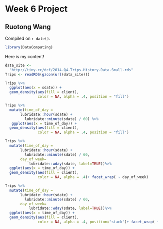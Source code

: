 # Week 6 Project

## Ruotong Wang

<!-- leave this material as is -->
Compiled on `r date()`.

```r
library(DataComputing)
```
<!-- put your content after this line -->

Here is my content!
```r
data_site <- 
  "http://tiny.cc/dcf/2014-Q4-Trips-History-Data-Small.rds" 
Trips <- readRDS(gzcon(url(data_site)))
```

```r
Trips %>%
  ggplot(aes(x = sdate)) + 
  geom_density(aes(fill = client), 
               color = NA, alpha = .4, position = "fill")
```
```r
Trips %>% 
  mutate(time_of_day = 
       lubridate::hour(sdate) + 
         lubridate::minute(sdate) / 60) %>%
   ggplot(aes(x = time_of_day)) + 
  geom_density(aes(fill = client), 
               color = NA, alpha = .4, position = "fill")
```
```r
Trips %>%
  mutate(time_of_day = 
       lubridate::hour(sdate) + 
         lubridate::minute(sdate) / 60,
       day_of_week=
           lubridate::wday(sdate, label=TRUE))%>%
  ggplot(aes(x = time_of_day)) + 
  geom_density(aes(fill = client), 
               color = NA, alpha = .4)+ facet_wrap( ~ day_of_week)
```
```r
Trips %>%
  mutate(time_of_day = 
       lubridate::hour(sdate) + 
         lubridate::minute(sdate) / 60,
       day_of_week=
           lubridate::wday(sdate, label=TRUE))%>%
  ggplot(aes(x = time_of_day)) + 
  geom_density(aes(fill = client), 
               color = NA, alpha = .4, position="stack")+ facet_wrap( ~ day_of_week)
```

